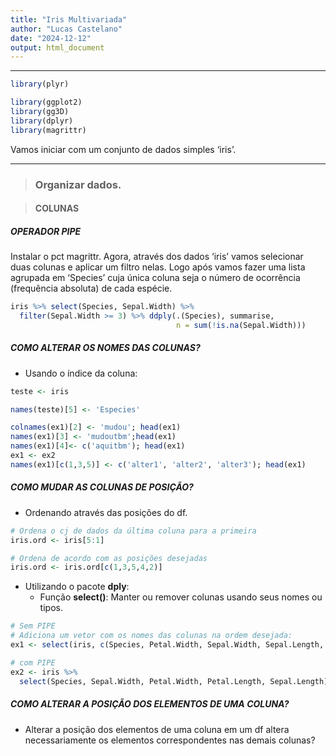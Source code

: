 ```yaml
---
title: "Iris Multivariada"
author: "Lucas Castelano"
date: "2024-12-12"
output: html_document
---
```


---

```r
library(plyr)
```


```r
library(ggplot2)
library(gg3D)
library(dplyr)
library(magrittr)
```

Vamos iniciar com um conjunto de dados simples 'iris'.

---

> ### Organizar dados.

> #### **COLUNAS**

##### OPERADOR PIPE
Instalar o pct magrittr. Agora, através dos dados 'iris' vamos selecionar duas colunas e aplicar um filtro nelas. Logo após vamos fazer uma lista agrupada em 'Species' cuja única coluna seja o número de ocorrência (frequência absoluta) de cada espécie.

```r
iris %>% select(Species, Sepal.Width) %>%
  filter(Sepal.Width >= 3) %>% ddply(.(Species), summarise,
                                     n = sum(!is.na(Sepal.Width)))
```


##### COMO ALTERAR OS NOMES DAS COLUNAS?

* Usando o índice da coluna:
```r
teste <- iris

names(teste)[5] <- 'Especies'

colnames(ex1)[2] <- 'mudou'; head(ex1)
names(ex1)[3] <- 'mudoutbm';head(ex1)
names(ex1)[4]<- c('aquitbm'); head(ex1)
ex1 <- ex2
names(ex1)[c(1,3,5)] <- c('alter1', 'alter2', 'alter3'); head(ex1)
```


##### COMO MUDAR AS COLUNAS DE POSIÇÃO?

* Ordenando através das posições do df.

```r
# Ordena o cj de dados da última coluna para a primeira
iris.ord <- iris[5:1]

# Ordena de acordo com as posições desejadas
iris.ord <- iris.ord[c(1,3,5,4,2)]

```

* Utilizando o pacote **dply**:
  * Função **select()**: Manter ou remover colunas usando seus nomes ou tipos.

```r
# Sem PIPE
# Adiciona um vetor com os nomes das colunas na ordem desejada:
ex1 <- select(iris, c(Species, Petal.Width, Sepal.Width, Sepal.Length, Petal.Length))

# com PIPE
ex2 <- iris %>%
  select(Species, Sepal.Width, Petal.Width, Petal.Length, Sepal.Length)

```

##### COMO ALTERAR A POSIÇÃO DOS ELEMENTOS DE UMA COLUNA?

* Alterar a posição dos elementos de uma coluna em um df altera necessariamente os elementos correspondentes nas demais colunas?
